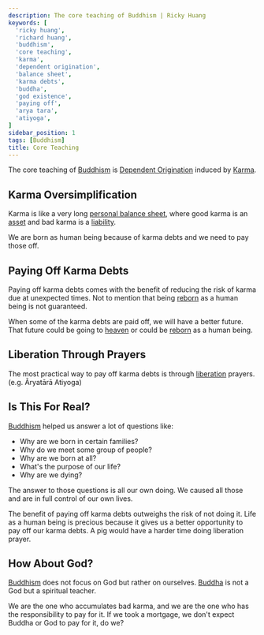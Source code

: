 ```yaml
---
description: The core teaching of Buddhism | Ricky Huang
keywords: [
  'ricky huang',
  'richard huang',
  'buddhism',
  'core teaching',
  'karma',
  'dependent origination',
  'balance sheet',
  'karma debts',
  'buddha',
  'god existence',
  'paying off',
  'arya tara',
  'atiyoga',
]
sidebar_position: 1
tags: [Buddhism]
title: Core Teaching
---
```



<Welcome />

The core teaching of [Buddhism](https://en.wikipedia.org/wiki/Buddhism) is [Dependent Origination](https://en.wikipedia.org/wiki/Prat%C4%ABtyasamutp%C4%81da) induced by [Karma](https://en.wikipedia.org/wiki/Buddhism#Karma).

<DependentOrigination />

## Karma Oversimplification

Karma is like a very long [personal balance sheet](https://en.wikipedia.org/wiki/Balance_sheet#Personal), where good karma is an [asset](https://en.wikipedia.org/wiki/Asset) and bad karma is a [liability](https://en.wikipedia.org/wiki/Liability_(financial_accounting)).

We are born as human being because of karma debts and we need to pay those off.

## Paying Off Karma Debts

Paying off karma debts comes with the benefit of reducing the risk of karma due at unexpected times.
Not to mention that being [reborn](https://en.wikipedia.org/wiki/Rebirth_(Buddhism)) as a human being is not guaranteed.

When some of the karma debts are paid off, we will have a better future.
That future could be going to [heaven](https://en.wikipedia.org/wiki/Buddhist_cosmology#Heavens) or could be [reborn](https://en.wikipedia.org/wiki/Rebirth_(Buddhism)) as a human being.

## Liberation Through Prayers

The most practical way to pay off karma debts is through [liberation](https://en.wikipedia.org/wiki/Buddhism#Paths_to_liberation) prayers.
(e.g. Āryatārā Atiyoga)

## Is This For Real?

[Buddhism](https://en.wikipedia.org/wiki/Buddhism) helped us answer a lot of questions like:

- Why are we born in certain families?
- Why do we meet some group of people?
- Why are we born at all?
- What's the purpose of our life?
- Why are we dying?

The answer to those questions is all our own doing.
We caused all those and are in full control of our own lives.

The benefit of paying off karma debts outweighs the risk of not doing it.
Life as a human being is precious because it gives us a better opportunity to pay off our karma debts.
A pig would have a harder time doing liberation prayer.

## How About God?

[Buddhism](https://en.wikipedia.org/wiki/Buddhism) does not focus on God but rather on ourselves.
[Buddha](https://en.wikipedia.org/wiki/The_Buddha) is not a God but a spiritual teacher.

We are the one who accumulates bad karma, and we are the one who has the responsibility to pay for it.
If we took a mortgage, we don't expect Buddha or God to pay for it, do we?

